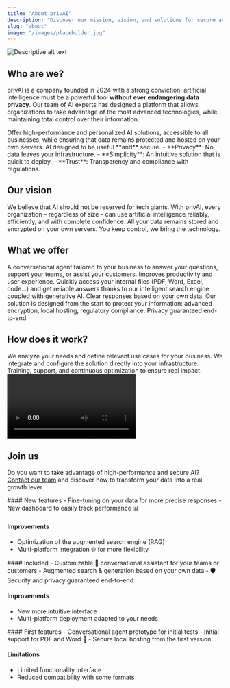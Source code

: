 ```yaml
---
title: "About privAI"
description: "Discover our mission, vision, and solutions for secure and personalized artificial intelligence"
slug: "about"
image: "/images/placeholder.jpg"
---
```


<Frame>
  <img src="images/accueil.png" alt="Descriptive alt text" />
</Frame>

## Who are we?

privAI is a company founded in 2024 with a strong conviction: artificial intelligence must be a powerful tool **without ever endangering data privacy**.
Our team of AI experts has designed a platform that allows organizations to take advantage of the most advanced technologies, while maintaining total control over their information.

<AccordionGroup>
<Accordion title="Our mission">
Offer high-performance and personalized AI solutions, accessible to all businesses, while ensuring that data remains protected and hosted on your own servers.

<Check>
AI designed to be useful **and** secure.
</Check>
</Accordion>

<Accordion title="Our values">
- **Privacy**: No data leaves your infrastructure.
- **Simplicity**: An intuitive solution that is quick to deploy.
- **Trust**: Transparency and compliance with regulations.
</Accordion>
</AccordionGroup>

## Our vision

<Tabs>
<Tab title="AI at the service of businesses">
We believe that AI should not be reserved for tech giants. With privAI, every organization – regardless of size – can use artificial intelligence reliably, efficiently, and with complete confidence.
</Tab>

<Tab title="Priority on security">
All your data remains stored and encrypted on your own servers. You keep control, we bring the technology.
</Tab>
</Tabs>

## What we offer

<CardGroup cols={3}>
<Card title="Custom conversational assistant" icon="message-circle" href="/ai-chatbot">
A conversational agent tailored to your business to answer your questions, support your teams, or assist your customers.

<Check>
Improves productivity and user experience.
</Check>
</Card>

<Card title="Augmented search (RAG)" icon="search">
Quickly access your internal files (PDF, Word, Excel, code...) and get reliable answers thanks to our intelligent search engine coupled with generative AI.

<Check>
Clear responses based on your own data.
</Check>
</Card>

<Card title="Integrated security" icon="shield">
Our solution is designed from the start to protect your information: advanced encryption, local hosting, regulatory compliance.

<Check>
Privacy guaranteed end-to-end.
</Check>
</Card>
</CardGroup>

## How does it work?

<Steps>
<Step title="Diagnosis">
We analyze your needs and define relevant use cases for your business.
</Step>

<Step title="Setup">
We integrate and configure the solution directly into your infrastructure.
</Step>

<Step title="Support">
Training, support, and continuous optimization to ensure real impact.
</Step>
</Steps>

<Frame>
<video
  controls
  className="w-full aspect-video rounded-xl"
  src="/public/videos/demo.mp4"
></video>
</Frame>

## Join us

Do you want to take advantage of high-performance and secure AI? [Contact our team](/contact) and discover how to transform your data into a real growth lever.

<Update label="v1.1.0" description="Advanced personalization">
#### New features
- Fine-tuning on your data for more precise responses
- New dashboard to easily track performance 📊

#### Improvements
- Optimization of the augmented search engine (RAG)
- Multi-platform integration 🌐 for more flexibility
</Update>

<Update label="v1.0.0" description="Official launch">
#### Included
- Customizable 💬 conversational assistant for your teams or customers
- Augmented search & generation based on your own data
- 🛡️ Security and privacy guaranteed end-to-end

#### Improvements
- New more intuitive interface
- Multi-platform deployment adapted to your needs
</Update>

<Update label="v0.9.0" description="Private beta">
#### First features
- Conversational agent prototype for initial tests
- Initial support for PDF and Word 📄
- Secure local hosting from the first version

#### Limitations
- Limited functionality interface
- Reduced compatibility with some formats
</Update>
